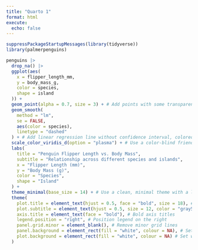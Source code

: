 ```yaml
---
title: "Quarto 1"
format: html
execute: 
  echo: false
---
```


```r
suppressPackageStartupMessages(library(tidyverse))
library(palmerpenguins)
```

```r
penguins |>
  drop_na() |>
  ggplot(aes(
    x = flipper_length_mm,
    y = body_mass_g,
    color = species,
    shape = island
  )) +
  geom_point(alpha = 0.7, size = 3) + # Add points with some transparency and size
  geom_smooth(
    method = "lm",
    se = FALSE,
    aes(color = species),
    linetype = "dashed"
  ) + # Add linear regression line without confidence interval, colored by species
  scale_color_viridis_d(option = "plasma") + # Use a color-blind friendly viridis palette
  labs(
    title = "Penguin Flipper Length vs. Body Mass",
    subtitle = "Relationship across different species and islands",
    x = "Flipper Length (mm)",
    y = "Body Mass (g)",
    color = "Species",
    shape = "Island"
  ) +
  theme_minimal(base_size = 14) + # Use a clean, minimal theme with a larger base font size
  theme(
    plot.title = element_text(hjust = 0.5, face = "bold", size = 18), # Center and bold title
    plot.subtitle = element_text(hjust = 0.5, size = 12, color = "gray50"), # Center and lighten subtitle
    axis.title = element_text(face = "bold"), # Bold axis titles
    legend.position = "right", # Position legend on the right
    panel.grid.minor = element_blank(), # Remove minor grid lines
    panel.background = element_rect(fill = "white", colour = NA), # Set white background
    plot.background = element_rect(fill = "white", colour = NA) # Set white plot background
  )
```
